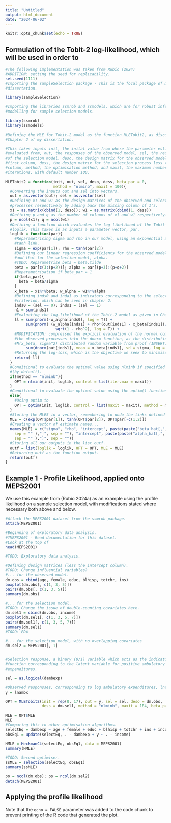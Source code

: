 ```yaml
---
title: "Untitled"
output: html_document
date: "2024-06-02"
---
```


```r
knitr::opts_chunk$set(echo = TRUE)
```

## Formulation of the Tobit-2 log-likelihood, which will be used in order to 

```r
#The following implementation was taken from Rubio (2024)
#ADDITION: setting the seed for replicability. 
set.seed(1111)
#Importing the sampleSelection package - This is the focal package of my 
#dissertation. 

library(sampleSelection)

#Importing the libraries ssmrob and ssmodels, which are for robust inference and 
#modelling for sample selection models.

library(ssmrob)
library(ssmodels)

#Defining the MLE for Tobit-2 model as the function MLETobit2, as discussed in 
#Chapter 2 of my dissertation.

#This takes inputs init, the inital value from where the parameter estimate is 
#evaluated from, out, the responses of the observed model, sel, the responses 
#of the selection model, deso, the design matrix for the observed model, less the 
#first column, dess, the design matrix for the selection process less the first 
#column, method, the optimisation method, and maxit, the maximum number of 
#iterations, with default number 100.

MLETobit2 = function(init, out, sel, deso, dess, beta_par = 0,
                     method = "nlminb", maxit = 100){
  #Converting the inputs out and sel into vectors.
  out = as.vector(out); sel = as.vector(sel)
  #Defining x1 and w1 as the design matrices of the observed and selection 
  #processes respectively by adding back the missing column of 1's.
  x1 = as.matrix(cbind(1, deso)); w1 = as.matrix(cbind(1, dess))
  #Defining p and q as the number of columns of x1 and w1 respectively. 
  p = ncol(x1); q = ncol(w1)
  #Defining a function which evaluates the log-likelihood of the Tobit-2 model,
  #loglik. This takes in as inputs a parameter vector, par. 
  loglik = function(par){
    #Reparametrising sigma and rho in our model, using an exponential and a 
    #tanh link. 
    sigma = exp(par[1]); rho = tanh(par[2]) 
    #Defining our linear regression coefficients for the observed model, beta, 
    #and that for the selection model, alpha. 
    #TODO: Reparametrise beta = beta.tilde
    beta = par[c(3:(p+2))]; alpha = par[(p+3):(p+q+2)]
    #Reparametrisation if beta_par = 1
    if(beta_par){
      beta = beta/sigma
    }
    x_beta = x1%*%beta; w_alpha = w1%*%alpha
    #Defining inds0 and inda1 as indicators corresponding to the selection 
    #criterion, which can be seen in chapter 2. 
    inds0 = (sel == 0); inds1 = (sel == 1)
    n1 = sum(inds1)
    #Evaluating the log-likelihood of the Tobit-2 model as given in Chapter 2. 
    ll = sum(pnorm(-w_alpha[inds0], log = T)) + 
         sum(pnorm( (w_alpha[inds1] + rho*(out[inds1] - x_beta[inds1])/sigma)/
                      sqrt(1 - rho^2), log = T)) + 
    #MODIFICATION: compressed the explicit evaluation of the normal component of
    #the observed processes into the dnorm function, as the distribution is a
    #N(x_beta, sigma^2) distributed random variable from proof (INSERT). 
         sum(dnorm(out[inds1], mean = x_beta[inds1], sd = sigma, log = T))
    #Returning the log-loss, which is the objective we seek to minimise. 
    return(-ll)
  }
  #Conditional to evaluate the optimal value using nlminb if specified
  #(by default).
  if(method == "nlminb"){ 
    OPT = nlminb(init, loglik, control = list(iter.max = maxit))
  } 
  #Conditional to evaluate the optimal value using the optim() function
  else{
    #Using optim to 
    OPT = optim(init, loglik, control = list(maxit = maxit), method = method)
  }
  #Storing the MLES in a vector, remembering to undo the links defined above. 
  MLE = c(exp(OPT$par[1]), tanh(OPT$par[2]), OPT$par[-c(1,2)])
  #Creating a vector of estimate names...
  names(MLE) = c("sigma", "rho", "intercept", paste(paste("beta_hat[,", 1:(p-1), 
    sep = "" ),"]", sep = ""), "intercept", paste(paste("alpha_hat[,", 1:(q-1), 
    sep = "" ),"]", sep = "")) 
  #Storing all our outputs in the list outf.
  outf = list(loglik = loglik, OPT = OPT, MLE = MLE)
  #Returning outf as the function output. 
  return(outf)
}

```

## Example 1 - Profile Likelihood, applied onto MEPS2001

We use this example from (Rubio 2024a) as an example using the profile 
likelihood on a sample selection model, with modifications stated where 
necessary both above and below. 

```r
#Attach the MEPS2001 dataset from the ssmrob package. 
attach(MEPS2001)

#Beginning of exploratory data analysis. 
#?MEPS2001 - Read documentation for this dataset.
#Look at the top of
head(MEPS2001)

#TODO: Exploratory data analysis. 

#Defining design matrices (less the intercept column). 
#TODO: Change influential variables? 
#... for the observed model.
dm.obs = cbind(age, female, educ, blhisp, totchr, ins)
boxplot(dm.obs[, c(1, 3, 5)])
pairs(dm.obs[, c(1, 3, 5)])
summary(dm.obs)

#... for the selection model.
#TODO: Change the issue of double-counting covariates here. 
dm.sel1 = cbind(dm.obs, income)
boxplot(dm.sel1[, c(1, 3, 5, 7)])
pairs(dm.sel1[, c(1, 3, 5, 7)])
summary(dm.sel1)
#TODO: EDA

#... for the selection model, with no overlapping covariates
dm.sel2 = MEPS2001[, 1]


#Selection response, a binary (0/1) variable which acts as the indicator 
#function corresponding to the latent variable for positive ambulatory 
#expenditures. 

sel = as.logical(dambexp)

#Observed responsses, corresponding to log ambulatory expenditures, lnambx.
y = lnambx

OPT = MLETobit2(init = rep(0, 17), out = y, sel = sel, deso = dm.obs, 
                dess = dm.sel1, method = "nlminb", maxit = 1E4, beta_par = 0)

MLE = OPT$MLE
MLE
#Comparing this to other optimisation algorithms. 
selectEq = dambexp ~ age + female + educ + blhisp + totchr + ins + income
obsEq1 = update(selectEq, . - dambexp + y ~ . - income)

HMLE = HeckmanCL(selectEq, obsEq1, data = MEPS2001)
summary(HMLE)

#TODO: Second optimiser. 
ssMLE = selection(selectEq, obsEq1)
summary(ssMLE)

po = ncol(dm.obs); ps = ncol(dm.sel2)
detach(MEPS2001)
```
## Applying the profile likelihood
Note that the `echo = FALSE` parameter was added to the code chunk to prevent printing of the R code that generated the plot.
